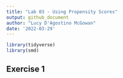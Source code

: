 ```yaml
---
title: "Lab 03 - Using Propensity Scores"
output: github_document
author: "Lucy D'Agostino McGowan"
date: '2022-03-29'
---
```



```r
library(tidyverse)
library(smd)
```

## Exercise 1